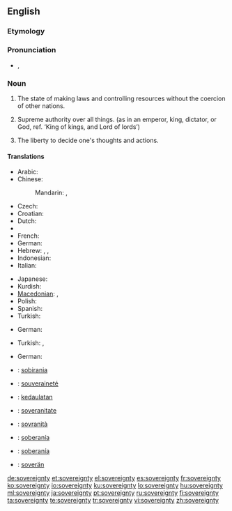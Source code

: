 ==English==
{{wikipedia|sovereignty}}

===Etymology===
{{rfe|lang=en}}

===Pronunciation===
* {{a|UK}} {{IPA|/ˈsɒv.ɹən.ti/|/ˈsɒv.ɹɪn.ti}}, {{SAMPA|/"sQv.r\@n.ti/|/"sQv.rIn.ti/}}

===Noun===
{{en-noun|sovereignties|-}}

# {{context|of a nation}} The state of making laws and controlling resources without the coercion of other nations.
# {{context|of a ruler}} Supreme authority over all things. (as in an emperor, king, dictator, or God, ref. ‘King of kings, and Lord of lords’)
# {{context|of self}} The liberty to decide one's thoughts and actions.

====Translations====
{{trans-top|of a nation: the state of making laws and controlling resources without the coercion of other nations.}}
* Arabic: {{t|ar|سيادة|sc=Arab}}
* Chinese:
*: Mandarin: {{t|zh|主權|sc=Hani}}, {{t|zh|主权|tr=zhǔquán|sc=Hani}}
* Czech: {{t-|cs|svrchovanost|f}}
* Croatian: {{t|hr|suverenitet|m}}
* Dutch: {{t-|nl|soevereiniteit|f}}
* {{trreq|Finnish}}
* French: {{t+|fr|souveraineté|f}}
* German: {{t+|de|Souveränität|f}}
* Hebrew: {{t|he|ריבונות|tr=sovereignty}},  {{t|he|ריבון|m|tr=sovereign}},  {{t|he|ריבונית|f|tr=sovereign}}
* Indonesian: {{t|id|kedaulatan}}
* Italian: {{t-|it|sovranità|f}}
{{trans-mid}}
* Japanese: {{t+|ja|主権|tr=shuken}}
* Kurdish: {{ku-Arab|[[فه‌رمان ڕه‌وایی]]}}
* [[Macedonian]]: {{t|mk|сувереност|f|tr=suvérenost}},  {{t-|mk|суверенитет|m|tr=suverenitét}}
* Polish: {{t|pl|suwerenność|f}}
* Spanish: {{t+|es|soberanía|f}}
* Turkish: {{t|tr|hukumranlik}}
{{trans-bottom}}

{{trans-top|of God: supreme authority over all things}}
* German: {{t+|de|Souveränität|f}}
{{trans-mid}}
* Turkish: {{t|tr|hükmü ilahi}}, {{t|tr|hakim-imutlak}}
{{trans-bottom}}

{{trans-top|of self: the liberty to decide one's thoughts and actions}}
* German: {{t+|de|Souveränität|f}}
{{trans-mid}}
{{trans-bottom}}

{{checktrans-top}}
* {{ttbc|Catalan}}: [[sobirania]] {{f}}
* {{ttbc|French}}: [[souveraineté]] {{f}}
* {{ttbc|Indonesian}}: [[daulat|kedaulatan]]
* {{ttbc|Interlingua}}: [[soveranitate]]
* {{ttbc|Italian}}: [[sovranità]] {{f}}
{{checktrans-mid}}
* {{ttbc|Spanish}}: [[soberanía]] {{f}}
* {{ttbc|Portuguese}}: [[soberanía]] {{f}}
* {{ttbc|Volapük}}: [[soverän]]
{{checktrans-bottom}}

[[de:sovereignty]]
[[et:sovereignty]]
[[el:sovereignty]]
[[es:sovereignty]]
[[fr:sovereignty]]
[[ko:sovereignty]]
[[io:sovereignty]]
[[ku:sovereignty]]
[[lo:sovereignty]]
[[hu:sovereignty]]
[[ml:sovereignty]]
[[ja:sovereignty]]
[[pt:sovereignty]]
[[ru:sovereignty]]
[[fi:sovereignty]]
[[ta:sovereignty]]
[[te:sovereignty]]
[[tr:sovereignty]]
[[vi:sovereignty]]
[[zh:sovereignty]]